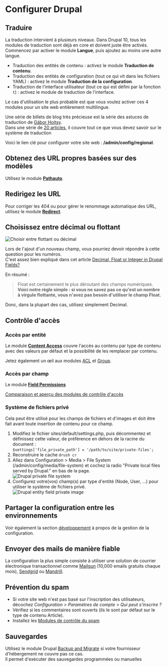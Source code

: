 # Configurer Drupal

## Traduire

La traduction intervient à plusieurs niveaux. Dans Drupal 10, tous les modules de traduction sont déjà en core et doivent juste être activés.
Commencez par activer le module **Langue**, puis ajoutez au moins une autre langue.

*   Traduction des entités de contenu : activez le module **Traduction de contenu**.
*   Traduction des entités de configuration (tout ce qui vit dans les fichiers YAML) : activez le module **Traduction de la configuration**.
*   Traduction de l'interface utilisateur (tout ce qui est défini par la fonction `t`) : activez le module de traduction de l'interface.

Le cas d'utilisation le plus probable est que vous voulez activer ces 4 modules pour un site web entièrement multilingue.

Une série de billets de blog très précieuse est la série des astuces de traduction de [Gábor Hojtsy](https://www.drupal.org/u/g%C3%A1bor-hojtsy).  
Dans une série de [20 articles](http://hojtsy.hu/blog/2013-jun-11/drupal-8-multilingual-tidbits-1-language-first), il couvre tout ce que vous devez savoir sur le système de traduction

Voici le lien clé pour configurer votre site web : **/admin/config/regional**.

## Obtenez des URL propres basées sur des modèles

Utilisez le module **[Pathauto](https://www.drupal.org/project/pathauto)**.

## Redirigez les URL

Pour corriger les 404 ou pour gérer le renommage automatique des URL, utilisez le module **[Redirect](https://www.drupal.org/project/redirect)**.

## Choisissez entre décimal ou flottant

![Choisir entre flottant ou décimal](/assets/images/docs/float-or-decimal.png)

Lors de l'ajout d'un nouveau champ, vous pourriez devoir répondre à cette question pour les numéros.  
C'est assez bien expliqué dans cet article [Decimal, Float or Integer in Drupal Fields?](https://www.ostraining.com/blog/drupal/decimal-float-or-integer-in-drupal-fields/)

En résumé :

> Float est certainement le plus déroutant des champs numériques.  
> **Voici notre règle simple : si vous ne savez pas ce qu'est un nombre à virgule flottante, vous n'avez pas besoin d'utiliser le champ Float.**

Donc, dans la plupart des cas, utilisez simplement Decimal.

## Contrôle d'accès

### Accès par entité

Le module **[Content Access](https://www.drupal.org/project/content_access)** couvre l'accès au contenu par type de contenu avec des valeurs par défaut et la possibilité de les remplacer par contenu.

Jetez également un œil aux modules [ACL](https://www.drupal.org/project/acl) et [Group](https://www.drupal.org/project/group).

### Accès par champ

Le module **[Field Permissions](https://www.drupal.org/project/field_permissions)**

[Comparaison et aperçu des modules de contrôle d'accès](https://www.drupal.org/node/270000)

### Système de fichiers privé

Cela peut être utilisé pour les champs de fichiers et d'images et doit être fait avant toute insertion de contenu pour ce champ.

1.  Modifiez le fichier sites/default/settings.php, puis décommentez et définissez cette valeur, de préférence en dehors de la racine du document :  
    `$settings['file_private_path'] = '/path/to/site/private-files';`
2.  Reconstruire le cache `drush cr`
3.  Allez dans Configuration > Media > File System (/admin/config/media/file-system) et cochez la radio "Private local files served by Drupal." en bas de la page.  
    ![Drupal private file system](/assets/images/docs/default-download-method.png)
4.  Configurez votre(vos) champ(s) par type d'entité (Node, User, ...) pour utiliser le système de fichiers privé.  
    ![Drupal entity field private image](/assets/images/docs/drupal-entity-private-image.png)

## Partager la configuration entre les environnements

Voir également la section [développement](/develop/toolkit-for-drupal-developers) à propos de la gestion de la configuration.

## Envoyer des mails de manière fiable

La configuration la plus simple consiste à utiliser une solution de courrier électronique transactionnel comme [Mailgun](https://www.mailgun.com/) (10,000 emails gratuits chaque mois), [Sendgrid](https://sendgrid.com/) ou [Mandrill](https://www.mandrill.com/).  

## Prévention du spam

*   Si votre site web n'est pas basé sur l'inscription des utilisateurs, décochez _Configuration > Paramètres de compte > Qui peut s'inscrire ?_
*   Vérifiez si les commentaires sont ouverts (ils le sont par défaut sur le type de contenu Article).
*   Installez les [Modules de contrôle du spam](/build/modules-themes-distributions#contrôle-des-spams)

## Sauvegardes

Utilisez le module Drupal [Backup and Migrate](https://www.drupal.org/project/backup_migrate) si votre fournisseur d'hébergement ne couvre pas ce cas.  
Il permet d'exécuter des sauvegardes programmées ou manuelles
